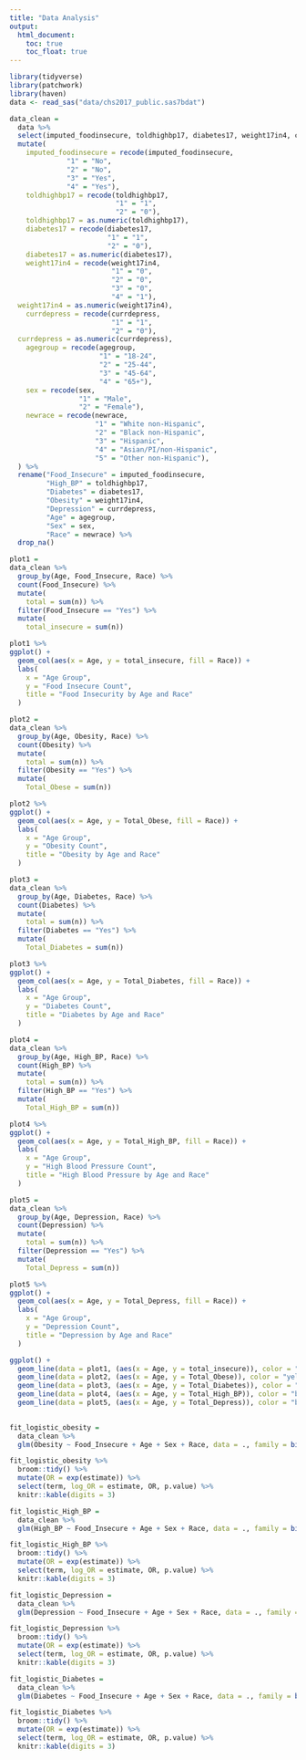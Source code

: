 ```yaml
---
title: "Data Analysis"
output: 
  html_document:
    toc: true
    toc_float: true
---
```


```r
library(tidyverse)
library(patchwork)
library(haven)
data <- read_sas("data/chs2017_public.sas7bdat")

```

```r
data_clean = 
  data %>% 
  select(imputed_foodinsecure, toldhighbp17, diabetes17, weight17in4, currdepress, agegroup, sex, newrace) %>% 
  mutate(
    imputed_foodinsecure = recode(imputed_foodinsecure, 
              "1" = "No", 
              "2" = "No",
              "3" = "Yes",
              "4" = "Yes"),
    toldhighbp17 = recode(toldhighbp17,
                          "1" = "1",
                          "2" = "0"),
    toldhighbp17 = as.numeric(toldhighbp17),
    diabetes17 = recode(diabetes17,
                        "1" = "1",
                        "2" = "0"),
    diabetes17 = as.numeric(diabetes17),
    weight17in4 = recode(weight17in4,
                         "1" = "0",
                         "2" = "0",
                         "3" = "0",
                         "4" = "1"),
  weight17in4 = as.numeric(weight17in4),
    currdepress = recode(currdepress,
                         "1" = "1",
                         "2" = "0"),
  currdepress = as.numeric(currdepress),
    agegroup = recode(agegroup,
                      "1" = "18-24",
                      "2" = "25-44",
                      "3" = "45-64",
                      "4" = "65+"),
    sex = recode(sex, 
                 "1" = "Male",
                 "2" = "Female"),
    newrace = recode(newrace,
                     "1" = "White non-Hispanic",
                     "2" = "Black non-Hispanic",
                     "3" = "Hispanic",
                     "4" = "Asian/PI/non-Hispanic",
                     "5" = "Other non-Hispanic"),
  ) %>%  
  rename("Food_Insecure" = imputed_foodinsecure,
         "High_BP" = toldhighbp17,
         "Diabetes" = diabetes17,
         "Obesity" = weight17in4,
         "Depression" = currdepress,
         "Age" = agegroup,
         "Sex" = sex,
         "Race" = newrace) %>% 
  drop_na()
```

```r
plot1 = 
data_clean %>% 
  group_by(Age, Food_Insecure, Race) %>% 
  count(Food_Insecure) %>% 
  mutate(
    total = sum(n)) %>% 
  filter(Food_Insecure == "Yes") %>% 
  mutate(
    total_insecure = sum(n))

plot1 %>% 
ggplot() +
  geom_col(aes(x = Age, y = total_insecure, fill = Race)) +
  labs(
    x = "Age Group",
    y = "Food Insecure Count",
    title = "Food Insecurity by Age and Race"
  )

plot2 = 
data_clean %>% 
  group_by(Age, Obesity, Race) %>% 
  count(Obesity) %>% 
  mutate(
    total = sum(n)) %>% 
  filter(Obesity == "Yes") %>% 
  mutate(
    Total_Obese = sum(n))

plot2 %>% 
ggplot() +
  geom_col(aes(x = Age, y = Total_Obese, fill = Race)) +
  labs(
    x = "Age Group",
    y = "Obesity Count",
    title = "Obesity by Age and Race"
  )

plot3 = 
data_clean %>% 
  group_by(Age, Diabetes, Race) %>% 
  count(Diabetes) %>% 
  mutate(
    total = sum(n)) %>% 
  filter(Diabetes == "Yes") %>% 
  mutate(
    Total_Diabetes = sum(n))

plot3 %>% 
ggplot() +
  geom_col(aes(x = Age, y = Total_Diabetes, fill = Race)) +
  labs(
    x = "Age Group",
    y = "Diabetes Count",
    title = "Diabetes by Age and Race"
  )

plot4 = 
data_clean %>% 
  group_by(Age, High_BP, Race) %>% 
  count(High_BP) %>% 
  mutate(
    total = sum(n)) %>% 
  filter(High_BP == "Yes") %>% 
  mutate(
    Total_High_BP = sum(n))

plot4 %>% 
ggplot() +
  geom_col(aes(x = Age, y = Total_High_BP, fill = Race)) +
  labs(
    x = "Age Group",
    y = "High Blood Pressure Count",
    title = "High Blood Pressure by Age and Race"
  )

plot5 = 
data_clean %>% 
  group_by(Age, Depression, Race) %>% 
  count(Depression) %>% 
  mutate(
    total = sum(n)) %>% 
  filter(Depression == "Yes") %>% 
  mutate(
    Total_Depress = sum(n))

plot5 %>% 
ggplot() +
  geom_col(aes(x = Age, y = Total_Depress, fill = Race)) +
  labs(
    x = "Age Group",
    y = "Depression Count",
    title = "Depression by Age and Race"
  )

ggplot() +
  geom_line(data = plot1, (aes(x = Age, y = total_insecure)), color = "red") +
  geom_line(data = plot2, (aes(x = Age, y = Total_Obese)), color = "yellow") +
  geom_line(data = plot3, (aes(x = Age, y = Total_Diabetes)), color = "green") +
  geom_line(data = plot4, (aes(x = Age, y = Total_High_BP)), color = "blue") +
  geom_line(data = plot5, (aes(x = Age, y = Total_Depress)), color = "black")
  
```

```r
fit_logistic_obesity = 
  data_clean %>% 
  glm(Obesity ~ Food_Insecure + Age + Sex + Race, data = ., family = binomial())

fit_logistic_obesity %>% 
  broom::tidy() %>% 
  mutate(OR = exp(estimate)) %>% 
  select(term, log_OR = estimate, OR, p.value) %>% 
  knitr::kable(digits = 3)
```
```r
fit_logistic_High_BP = 
  data_clean %>% 
  glm(High_BP ~ Food_Insecure + Age + Sex + Race, data = ., family = binomial())

fit_logistic_High_BP %>% 
  broom::tidy() %>% 
  mutate(OR = exp(estimate)) %>% 
  select(term, log_OR = estimate, OR, p.value) %>% 
  knitr::kable(digits = 3)
```

```r
fit_logistic_Depression = 
  data_clean %>% 
  glm(Depression ~ Food_Insecure + Age + Sex + Race, data = ., family = binomial())

fit_logistic_Depression %>% 
  broom::tidy() %>% 
  mutate(OR = exp(estimate)) %>% 
  select(term, log_OR = estimate, OR, p.value) %>% 
  knitr::kable(digits = 3)
```

```r
fit_logistic_Diabetes = 
  data_clean %>% 
  glm(Diabetes ~ Food_Insecure + Age + Sex + Race, data = ., family = binomial())

fit_logistic_Diabetes %>% 
  broom::tidy() %>% 
  mutate(OR = exp(estimate)) %>% 
  select(term, log_OR = estimate, OR, p.value) %>% 
  knitr::kable(digits = 3)
```




